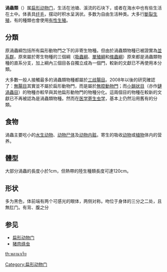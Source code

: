 {{unreferenced|time=2018-08-01T16:04:23+00:00}}
{{noteTA
|1=厘米
}}
{{Automatic taxobox
| image = Bedford's Flatworm.jpg
| image_width = 250px
| image_caption = 貝德福德扁形蟲 ''Pseudobiceros bedfordi''
| ℎ𝑖
 = Turbellaria
| authority = [[Christian_Gottfried_Ehrenberg|Ehrenberg]], 1831
|display_parents = 5
| subdivision_ranks = [[目_(生物)|目]]
| subdivision =
* [[無腸目|無腸目]] Acoela
* [[小鎖狀目|小鎖狀目]] Catenulida
* [[單咽頭目|單咽頭目]] Haplopharyngida
* [[卵黄皮目|卵黄皮目]] Lecithoepitheliata
* [[多食目|多食目]] Macrostomida
* [[皮中神經目|皮中神經目]] Nemertodermata
* [[新棒腸目|新棒腸目]] Neorhabdocoela
* [[多歧腸目|多歧腸目]] Polycladida
* [[原卵黄目|原卵黄目]] Prolecithophora
* [[原順列目|原順列目]] Proseriata
* [[三歧腸目|三歧腸目]] Tricladida
}}

'''渦蟲類'''（{{Lang-la|Turbellaria}}）属[[扁形动物门|扁形动物门]]，生活在池塘、溪流的石块下，或者在海水中也有些生活在土中。体表具[[纤毛|纤毛]]，摆动时积水呈涡状。多数为自由生活种类。大多行[[斷裂生殖|斷裂生殖]]，有的種類也會使用[[有性生殖|有性生殖]]。

==分類==
原渦蟲綱包括所有扁形動物門之下的非寄生物種。但由於渦蟲類物種已被證實為[[並系群|並系群]]，原來屬於寄生物種的三個綱（[[吸蟲綱|吸蟲綱]]、[[單殖綱|單殖綱]]和[[絛蟲綱|絛蟲綱]]）原來都是渦蟲類物種的直系分支，加上綱內三個目各自獨立成為一個門，較新的文獻已不再使用本分類。

大多數一般人接觸最多的渦蟲類物種都屬於[[三歧腸目|三歧腸目]]。2008年以後的研究確認了：[[無腸目|無腸目]]其實並不屬於扁形動物門，而是屬於[[無腔動物門|無腔動物門]]；而[[小鎖狀目|小鎖狀目]]（亦作[[鏈渦蟲目|鏈渦蟲目]]）的物種亦較早與其他扁形動物門的物種分化。這兩個目的物種在較新的文獻已不再被認為是渦蟲類物種。然而在[[医学寄生虫学|医学寄生虫学]]，基本上仍然沿用舊有的分類。

== 食物 ==
渦蟲主要吃小的[[水生动物|水生动物]]、[[动物|动物]][[尸体|尸体]]及[[动物|动物]][[内脏|内脏]]。寄生的吸收[[动物|动物]]或[[植物|植物]]体内的营养。

== 體型 ==
大部分渦蟲的長度小於1cm，但熱帶的陸生種類長度可達120cm。

== 形状 ==
多为黑色，体前端有两个可感光的眼体，两侧对称。吻位于身体的三分之二处，且無肛门。有背、腹之分

== 参见 ==
* [[扁形动物门|扁形动物门]]
* [[猪肉绦虫|猪肉绦虫]]
{{Taxonbar|from=Q212798}}

[[Category:扁形动物门|Category:扁形动物门]]

[[th:พลานาเรีย|th:พลานาเรีย]]